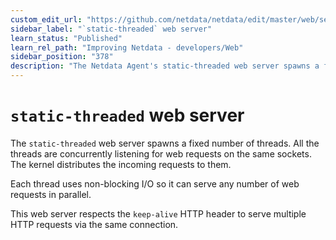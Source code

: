 ```yaml
---
custom_edit_url: "https://github.com/netdata/netdata/edit/master/web/server/static/README.md"
sidebar_label: "`static-threaded` web server"
learn_status: "Published"
learn_rel_path: "Improving Netdata - developers/Web"
sidebar_position: "378"
description: "The Netdata Agent's static-threaded web server spawns a fixed number of threads that listen to web requests and uses non-blocking I/O."
---
```



# `static-threaded` web server

The `static-threaded` web server spawns a fixed number of threads.
All the threads are concurrently listening for web requests on the same sockets.
The kernel distributes the incoming requests to them.

Each thread uses non-blocking I/O so it can serve any number of web requests in parallel.

This web server respects the `keep-alive` HTTP header to serve multiple HTTP requests via the same connection. 


